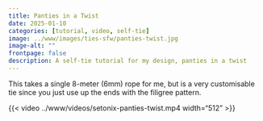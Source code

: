 ```yaml
---
title: Panties in a Twist
date: 2025-01-10
categories: [tutorial, video, self-tie]
image: ../www/images/ties-sfw/panties-twist.jpg
image-alt: ""
frontpage: false
description: A self-tie tutorial for my design, panties in a twist
---
```


This takes a single 8-meter (6mm) rope for me, but is a very customisable tie since you just use up the ends with the filigree pattern.

{{< video ../www/videos/setonix-panties-twist.mp4 width="512" >}}